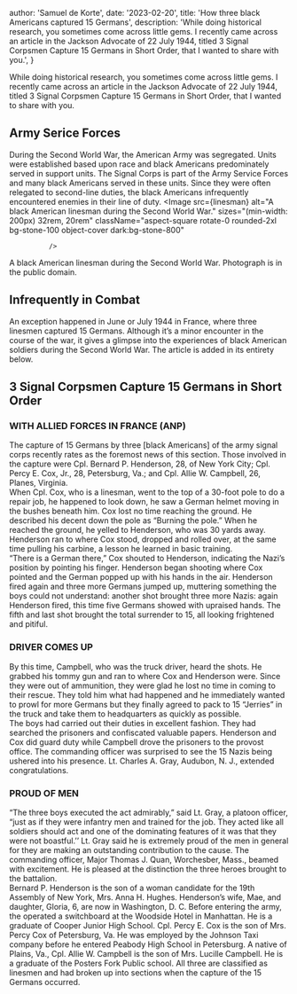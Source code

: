 

  author: 'Samuel de Korte',
  date: '2023-02-20',
  title: 'How three black Americans captured 15 Germans',
  description:
    'While doing historical research, you sometimes come across little gems. I recently came across an article in the Jackson Advocate of 22 July 1944, titled 3 Signal Corpsmen Capture 15 Germans in Short Order, that I wanted to share with you.',
}


While doing historical research, you sometimes come across little gems. I recently came across an article in the Jackson Advocate of 22 July 1944, titled 3 Signal Corpsmen Capture 15 Germans in Short Order, that I wanted to share with you.
## Army Serice Forces
During the Second World War, the American Army was segregated. Units were established based upon race and black Americans predominately served in support units. The Signal Corps is part of the Army Service Forces and many black Americans served in these units. Since they were often relegated to second-line duties, the black Americans infrequently encountered enemies in their line of duty.
<Image
                src={linesman}
                alt="A black American linesman during the Second World War."
                sizes="(min-width: 200px) 32rem, 20rem"
                className="aspect-square rotate-0 rounded-2xl bg-stone-100 object-cover dark:bg-stone-800"
                                
              />
A black American linesman during the Second World War. Photograph is in the public domain.
## Infrequently in Combat
An exception happened in June or July 1944 in France, where three linesmen captured 15 Germans. Although it’s a minor encounter in the course of the war, it gives a glimpse into the experiences of black American soldiers during the Second World War. The article is added in its entirety below.  

## 3 Signal Corpsmen Capture 15 Germans in Short Order

### WITH ALLIED FORCES IN FRANCE (ANP)
The capture of 15 Germans by three [black Americans] of the army signal corps recently rates as the foremost news of this section. Those involved in the capture were Cpl. Bernard P. Henderson, 28, of New York City; Cpl. Percy E. Cox, Jr., 28, Petersburg, Va.; and Cpl. Allie W. Campbell, 26, Planes, Virginia.  
  When Cpl. Cox, who is a linesman, went to the top of a 30-foot pole to do a repair job, he happened to look down, he saw a German helmet moving in the bushes beneath him. Cox lost no time reaching the ground. He described his decent down the pole as “Burning the pole.” When he reached the ground, he yelled to Henderson, who was 30 yards away. Henderson ran to where Cox stood, dropped and rolled over, at the same time pulling his carbine, a lesson he learned in basic training.  
  “There is a German there,” Cox shouted to Henderson, indicating the Nazi’s position by pointing his finger. Henderson began shooting where Cox pointed and the German popped up with his hands in the air. Henderson fired again and three more Germans jumped up, muttering something the boys could not understand: another shot brought three more Nazis: again Henderson fired, this time five Germans showed with upraised hands. The fifth and last shot brought the total surrender to 15, all looking frightened and pitiful.
### DRIVER COMES UP
By this time, Campbell, who was the truck driver, heard the shots. He grabbed his tommy gun and ran to where Cox and Henderson were.
Since they were out of ammunition, they were glad he lost no time in coming to their rescue. They told him what had happened and he immediately wanted to prowl for more Germans but they finally agreed to pack to 15 “Jerries” in the truck and take them to headquarters as quickly as possible.  
The boys had carried out their duties in excellent fashion. They had searched the prisoners and confiscated valuable papers. Henderson and Cox did guard duty while Campbell drove the prisoners to the provost office. The commanding officer was surprised to see the 15 Nazis being ushered into his presence. Lt. Charles A. Gray, Audubon, N. J., extended congratulations.
### PROUD OF MEN
“The three boys executed the act admirably,” said Lt. Gray, a platoon officer, “just as if they were infantry men and trained for the job. They acted like all soldiers should act and one of the dominating features of it was that they were not boastful.’’ Lt. Gray said he is extremely proud of the men in general for they are making an outstanding contribution to the cause.
The commanding officer, Major Thomas J. Quan, Worchesber, Mass., beamed with excitement. He is pleased at the distinction the three heroes brought to the battalion.  
Bernard P. Henderson is the son of a woman candidate for the 19th Assembly of New York, Mrs. Anna H. Hughes. Henderson’s wife, Mae, and daughter, Gloria, 6, are now in Washington, D. C. Before entering the army, the operated a switchboard at the Woodside Hotel in Manhattan. He is a graduate of Cooper Junior High School. 
Cpl. Percy E. Cox is the son of Mrs. Percy Cox of Petersburg, Va. He was employed by the Johnson Taxi company before he entered Peabody High School in Petersburg. A native of Plains, Va., 
Cpl. Allie W. Campbell is the son of Mrs. Lucille Campbell. He is a graduate of the Posters Fork Public school. All three are classified as linesmen and had broken up into sections when the capture of the 15 Germans occurred.


